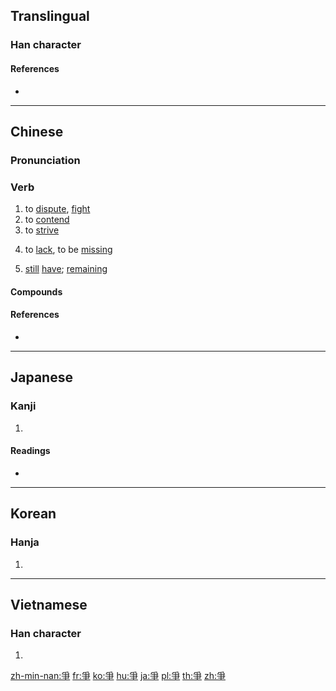 {{character info/new}}
{{also|争}}
==Translingual==

===Han character===
{{Han char|rn=87|rad=爪|as=04|sn=8|four=20507|canj=BSD}}

====References====
* {{Han ref|kx=0688.330|dkj=19663|dj=1101.220|hdz=32031.030|uh=722D|ud=29229|bh=AAA7|bd=43687}}

----

==Chinese==
{{zh-forms|s=争}}

===Pronunciation===
{{zh-pron
|m=zhēng,zhèng
|c=zaang1,zang1,caang1
|mc=y
|oc=y
|mn=qz:chng/tw,xm,zz:cheng/qz,tp,xm:chiⁿ/kh,zz:cheⁿ
|mn_note=chng/cheng - literary; chiⁿ/cheⁿ - vernacular
|ma=
|cat=v
}}

===Verb===
{{zh-verb}}

# to [[dispute]], [[fight]]
# to [[contend]]
# to [[strive]]
# {{lb|zh|Cantonese}} to [[lack]], to be [[missing]]
#: {{zh-x|佢哋 間 屋 仲 爭{zaang1} 個 廁{ci3}所 未 裝。|Their house still hasn't had the bathroom installed yet.|C}}
# {{lb|zh|Cantonese}} [[still]] [[have]]; [[remaining]] {{attention|zh|please check}}
#: {{zh-x|到 機場 仲 爭{zaang1} 幾 分鐘。|There are still a couple minutes until we reach the airport.|C}}

====Compounds====
{{zh-der|一爭長短|上下爭輝|不爭|不爭多|不爭得|不爭氣|中法戰爭|乖爭|交爭|代理戰爭|以阿戰爭|伊科戰爭|你爭我奪|係爭|係爭物|傳統戰爭|內爭|全面戰爭|兩伊戰爭|兩虎相爭|分爭|分秒必爭|力爭|力爭上流|力爭上游|勞資爭議|北方戰爭|十鼠爭穴|南北戰爭|原子戰爭|只爭旦夕|吃醋爭風|奮勇爭先|宗教戰爭|差爭|布匿戰爭|常規戰爭|廷爭面折|必爭之地|忿爭|恐後爭先|息爭|惡性競爭|意氣之爭|戰爭|戰爭片|抗日戰爭|抗爭|推鋒爭死|據理力爭|據理而爭|政治鬥爭|日俄戰爭|明爭暗鬥|普奧戰爭|普法戰爭|有限戰爭|朋黨之爭|核子戰爭|桃李爭妍|桃李爭輝|桃柳爭妍|楚漢相爭|權力鬥爭|波希戰爭|滕薛爭長|炫異爭奇|為國爭光|無血戰爭|無限戰爭|爭些|爭交|爭似|爭先|爭先恐後|爭光|爭分奪秒|爭功|爭功諉過|爭勝|爭勝要強|爭友|爭取|爭口|爭口氣|爭名奪利|爭名競利|爭名逐利|爭吵|爭嘴|爭四角|爭坐位帖|爭執|爭奇鬥妍|爭奇鬥異|爭奇鬥豔|爭奈|爭奪|爭妍|爭妍獻媚|爭妍鬥奇|爭妍鬥豔|爭寵|爭差|爭席|爭強|爭強好勝|爭強賭勝|爭強顯勝|爭強鬥勝|爭戰|爭持|爭持不下|爭權|爭權奪利|爭權攘利|爭氣|爭涉|爭球|爭短論長|爭端|爭競|爭紅鬥紫|爭臉|爭臣|爭衡|爭訟|爭論|爭議|爭豔|爭輝|爭辯|爭逐|爭道|爭鋒|爭鋒吃醋|爭長爭短|爭長競短|爭長論短|爭閑氣|爭雄|爭霸|爭霸戰|爭面子|爭頭鼓腦|爭風|爭風吃醋|爭鬥|爭鬧|爭鳴|爭鹿|牛李黨爭|生存競爭|甲午戰爭|百家爭鳴|百年戰爭|百花爭妍|直奉戰爭|直皖戰爭|萬壑爭流|競爭|競爭力|競短爭長|紛爭|紛爭不已|耀眼爭光|背本爭末|自由競爭|與世無爭|與世靡爭|與民爭利|良性競爭|薔薇戰爭|虎鬥龍爭|蝸角之爭|蠻觸之爭|蠻觸相爭|解訟息爭|論爭|諫爭如流|護法戰爭|逐利爭名|那爭|鄭人爭年|門戶之爭|階級鬥爭|雞爭鵝鬥|雞鶩爭食|面折廷爭|革命戰爭|革爭|鬥巧爭奇|鬥爭|鬥爭鬥合|鬥豔爭芳|鴉片戰爭|鷸蚌相爭|黨爭|鼓腦爭頭|龍戰虎爭|龍爭虎戰|龍爭虎鬥}}

====References====
* {{thcwd|4338}}

----

==Japanese==

===Kanji===
{{ja-kanji|grade=|rs=爪04}}

# {{defn|lang=ja|sort=爪04}}

====Readings====
* {{ja-readings|on=[[そう]] (sō)|kun=[[あらそう]] (arasou)}}

----

==Korean==

===Hanja===
{{ko-hanja|hangeul=쟁|eumhun=|rv=jaeng|mr=chaeng|y=cayng}}

# {{defn|lang=ko|sort=爪04}}

----

==Vietnamese==

===Han character===
{{vi-hantu|[[tranh]], [[dềnh]], [[ganh]], [[giành]], [[chanh]], [[danh]], [[dành]], [[gianh]]|rs=爪04}}

# {{defn|lang=vi|sort=爪04}}

[[zh-min-nan:爭]]
[[fr:爭]]
[[ko:爭]]
[[hu:爭]]
[[ja:爭]]
[[pl:爭]]
[[th:爭]]
[[zh:爭]]